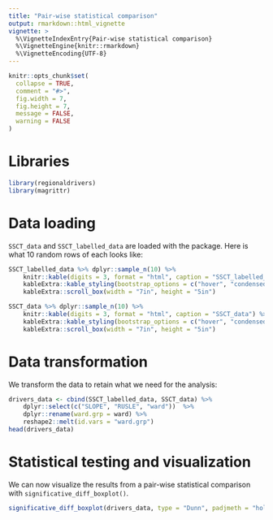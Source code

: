 ```yaml
---
title: "Pair-wise statistical comparison"
output: rmarkdown::html_vignette
vignette: >
  %\VignetteIndexEntry{Pair-wise statistical comparison}
  %\VignetteEngine{knitr::rmarkdown}
  %\VignetteEncoding{UTF-8}
---
```


```r
knitr::opts_chunk$set(
  collapse = TRUE,
  comment = "#>",
  fig.width = 7,
  fig.height = 7,
  message = FALSE,
  warning = FALSE
)
```

# Libraries

```r
library(regionaldrivers)
library(magrittr)
```

# Data loading

`SSCT_data` and `SSCT_labelled_data` are loaded with the package.
Here is what 10 random rows of each looks like:

```r
SSCT_labelled_data %>% dplyr::sample_n(10) %>%
	knitr::kable(digits = 3, format = "html", caption = "SSCT_labelled_data") %>% 
	kableExtra::kable_styling(bootstrap_options = c("hover", "condensed")) %>% 
	kableExtra::scroll_box(width = "7in", height = "5in")
```

```r
SSCT_data %>% dplyr::sample_n(10) %>%
	knitr::kable(digits = 3, format = "html", caption = "SSCT_data") %>% 
	kableExtra::kable_styling(bootstrap_options = c("hover", "condensed")) %>% 
	kableExtra::scroll_box(width = "7in", height = "5in")	
```

# Data transformation

We transform the data to retain what we need for the analysis:

```r
drivers_data <- cbind(SSCT_labelled_data, SSCT_data) %>%
	dplyr::select(c("SLOPE", "RUSLE", "ward"))	%>%
	dplyr::rename(ward.grp = ward) %>%
	reshape2::melt(id.vars = "ward.grp")
head(drivers_data)
```

# Statistical testing and visualization

We can now visualize the results from a pair-wise statistical comparison with `significative_diff_boxplot()`.

```r
significative_diff_boxplot(drivers_data, type = "Dunn", padjmeth = "holm")$p
```

